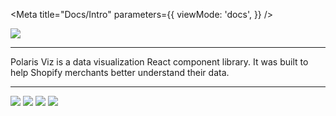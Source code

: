 
<Meta
  title="Docs/Intro"
  parameters={{
    viewMode: 'docs',
  }}
/>

<div style={{ margin: '0 auto', maxWidth: '800px', color: 'white', textAlign: 'center' }}>
  <img
    style={{ width: '90%', margin: '0 auto 1em auto' }}
    src={imageFile}
  />

---

<p
  style={{
    fontFamily:
      "-apple-system, BlinkMacSystemFont, 'San Francisco', 'Segoe UI', Roboto, 'Helvetica Neue', sans-serif",
  }}
>
  Polaris Viz is a data visualization React component library. It was built to
  help Shopify merchants better understand their data.
</p>

---

<div style={{display: 'grid', gridTemplateColumns: 'repeat(2, 1fr)', marginTop: '80px'
}}>

<img src={linechart} />
<img src={barChart} />
<img src={sparkbar} />
<img src={sparkline} />

</div>

</div>
